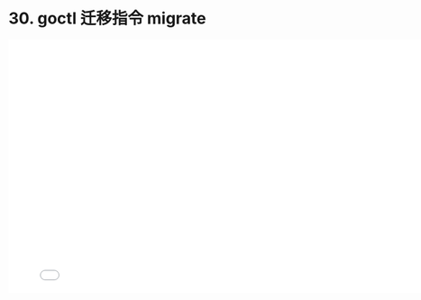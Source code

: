 # 30. goctl 迁移指令 migrate

<iframe src="//player.bilibili.com/player.html?bvid=BV1xG411n7nR&page=1"
    width="800"
    height="450"
    frameborder="0"
    allowfullscreen
    scrolling="no"
    border="0"
    framespacing="0"
    allowfullscreen="true">
</iframe>
